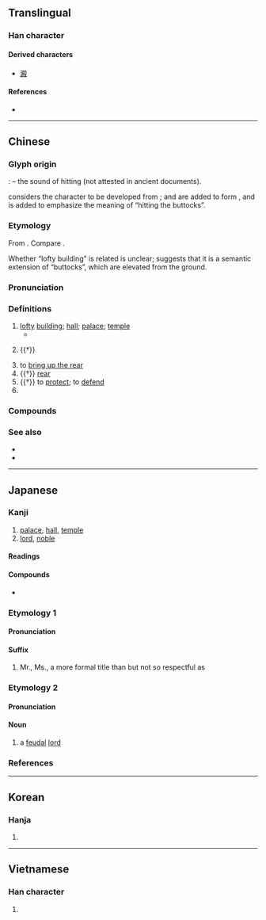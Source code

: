 {{see|宸}}
{{character info/new}}

==Translingual==

===Han character===
{{Han char|rn=79|rad=殳|as=09|sn=13|four=77247|canj=SCHNE|ids=⿰𡱒殳}}

====Derived characters====
* [[澱]]

====References====
* {{Han ref|kx=0586.090|dkj=16651|dj=0978.150|hdz=32162.090|uh=6BBF|ud=27583|bh=B7B5|bd=47029}}

----

==Chinese==
{{zh-forms|alt=𡱒-second round simplified,𣪍}}

===Glyph origin===
{{Han etym}}
''{{w|Shuowen}}'': {{Han compound|臀|alt1=𡱂|殳|ls=psc|c1=p|c2=s|t2=hand holding a weapon}} – the sound of hitting (not attested in ancient documents).

{{zh-ref|Chi (2010)}} considers the character to be developed from {{zh-l|*𠂤|buttocks}}; {{zh-l|*尸|body}} and {{zh-l|*丌|pedestal}} are added to form {{zh-l|*𡱂|buttocks}}, and {{zh-l|*殳}} is added to emphasize the meaning of “hitting the buttocks”.

===Etymology===
From {{inh|zh|sit-pro|*r-t(u/i)l||buttocks; heel; dull; blunt; rounded part}}. Compare {{cog|kac|shatin|sha'''tin'''|buttocks}}.

Whether “lofty building” is related is unclear; {{zh-ref|Chi (2010)}} suggests that it is a semantic extension of “buttocks”, which are elevated from the ground.

===Pronunciation===
{{zh-pron
|m=diàn
|m-s=dian4
|c=din6
|c-t=en5
|g=tien5
|h=pfs=thien;gd=tiên4
|j=die3
|mb=dāing
|md=dâing
|mn=tiān
|mn-t=doin7/diang6/diêng6
|mn-t_note=doin7 - vernacular; diang6/diêng6 - literary (diêng6 - Chaozhou)
|w=
|x=
|mc=y
|oc=y
|cat=n,v,pn
}}

===Definitions===
{{zh-hanzi}}

# [[lofty]] [[building]]; [[hall]]; [[palace]]; [[temple]]
#* {{zh-x|耶和華 啊，我 喜愛 你 所 住 的 殿 和 你 顯 榮耀 的 居所。|Lord, I have loved the habitation of thy '''house''', and the place where thine honour dwelleth.|ref={{w2|zh|和合本|新標點和合本}} ([[w:Chinese Union Version|Chinese Union Version with New Punctuation]]), {{lang|zh|詩篇}} (Psalm) 26:8}}
# {{rfv-sense|zh}} {{†}} {{zh-alt-form|臀|[[buttock]]s}}
# to [[bring up the rear]]
# {{†}} {{lb|zh|military}} [[rear]]
# {{†}} to [[protect]]; to [[defend]]
# {{surname|zh}}

===Compounds===
{{zh-der|中和殿|享殿|便殿|保和殿|偏殿|凌波殿|凌霄殿|別殿|十殿閻王|坐殿|大成殿|大殿|大殿選|大登殿|大雄寶殿|天王殿|太和殿|宮殿|寢殿|寶殿|廡殿|懋勤殿|昭陽殿|朵殿|森羅殿|正殿|武英殿|殿上虎|殿下|殿元|殿堂|殿宇|殿屎|殿後|殿本|殿版|殿試|殿軍|殿鐘自鳴|殿閣|殿頭官|玉樓金殿|登殿|祈年殿|神殿|紺殿|罵殿|設朝升殿|講殿|賀后罵殿|配殿|金殿|金華殿語|金鑾殿|銀安殿|長生殿|閻王殿|集賢殿|靈霄寶殿|養心殿|魯殿靈光|三官殿|一殿|三大殿|三寶殿|三時殿|三殿|三清殿|三身殿|丙殿|中殿|丹殿|九華殿|九間大殿|九間朝殿|九龍殿|乾陽殿|交泰殿|仁智殿|佛殿|儀鸞殿|內殿|六合殿|前殿|劍履上殿|十殿|十王殿|升殿|卻非殿|合歡殿|含元殿|含章殿|吳殿|呵殿|地下宮殿|妝殿|宣和殿|宴殿|寒殿|小殿直|層殿|山殿|帳殿|帷殿|幄殿|幕殿|廟殿|廣寒殿|延英殿|建始殿|彤殿|影殿|後殿|御殿|復殿|忍殿|抗殿|拜殿|掃殿|掖殿|握髮殿|撒殿|文德殿|文華殿|昇陽殿|明光殿|明殿|昭仁殿|暖殿|書殿|最殿|月殿|月殿嫦娥|未央殿|朱殿|松殿|架殿|柏梁殿|桂宮蘭殿|桂殿|梵殿|棕殿|森羅寶殿|椒房殿|椒殿|椒殿院|楚殿|樓殿|武殿試|殿主|殿使|殿兵|殿呵|殿喝|殿寢|殿岩|殿巖|殿帥|殿庭|殿廬|殿廷|殿撰|殿春|殿最|殿榜|殿直|殿省|殿罰|殿腳|殿腳女|殿舉|殿舍|殿虎|殿負|殿邦|殿闕|殿闥|殿陛|殿院|殿魁|毳殿|水殿|油殿|浴殿|涼殿|清虛殿|湯殿|照殿紅|燕殿|玉殿|珍殿|珠殿|琪殿|瑤殿|璧殿|瓊殿|瓦殿|畫殿|白虎殿|皇極殿|石殿|石虎殿|碧殿|祕殿|神御殿|禁殿|秋殿|稽殿|竹殿|紫殿|繞殿雷|義殿|茅殿|虎殿|蜀殿瓊人|行殿|複殿|記殿|訶殿|課殿|議殿|讌殿|負殿|路殿|軒殿|退殿|通光殿|通明殿|過殿|遶殿雷|遺殿|避宮殿|避正殿|避殿|避殿損膳|避殿減膳|邃殿|還殿|邇英殿|重殿|金華殿|金鑾寶殿|金鸞殿|銀殿|鋪殿花|鎮殿將軍|鏡殿|鑾殿|長樂殿|閣殿|閻羅殿|阿房殿|阿殿|陛殿|陵殿|集仙殿|離殿|離殿別寢|雲殿|霜殿|靈光殿|靈和殿|青娥殿腳|青殿|鞏殿|韓王殿|風殿|飛殿|飛行殿|飛雲殿|館殿|饗殿|香殿|馬殿|騶殿|驅殿|魯殿|魯靈光殿|鴛鴦殿|鵲殿|鷲殿|鸞殿|麒麟殿|麟德殿|麟殿|麟趾殿|龍殿}}

===See also===
* {{zh-l|宮}}
* {{zh-l|闕}}

----

==Japanese==

===Kanji===
{{ja-kanji|grade=c|rs=殳09}}

# [[palace]], [[hall]], [[temple]]
# [[lord]], [[noble]]

====Readings====
{{ja-readings
|goon=でん
|kanon=てん
|kun=との-, どの-, しんがり-
|nanori=あと, すえ, との
}}

====Compounds====
* {{ja-r|沈殿|ちんでん}}

===Etymology 1===
{{ja-kanjitab|どの|yomi=k}}

====Pronunciation====
{{ja-pron|どの|yomi=k}}

====Suffix====
{{ja-pos|suffix|どの}}

# Mr., Ms., a more formal title than {{ja-r|さん|-さん}} but not so respectful as {{ja-r|様|-さま}}

===Etymology 2===
{{ja-kanjitab|との|yomi=k}}

====Pronunciation====
{{ja-pron|との|yomi=k|acc=1|acc_ref=DJR}}

====Noun====
{{ja-noun|との}}

# a [[feudal]] [[lord]]
#: {{ja-usex|殿様|との-さま|[[daimyo]]}}

===References===
<references />

----

==Korean==

===Hanja===
{{ko-hanja|hangeul=전|eumhun=|rv=jeon|mr=chŏn|y=cen}}

# {{rfdef|ko|sort=殳09}}

----

==Vietnamese==

===Han character===
{{vi-hantu|[[điện]], [[đền]], [[điếng]]|rs=殳09}}

# {{rfdef|vi|sort=殳09}}
